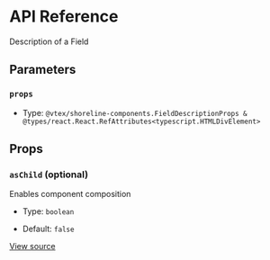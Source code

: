 # API Reference

Description of a Field

## Parameters

### `props`

- Type: `@vtex/shoreline-components.FieldDescriptionProps & @types/react.React.RefAttributes<typescript.HTMLDivElement>`

## Props

### `asChild` (optional)

Enables component composition

- Type: `boolean`

- Default: `false`

[View source](https://github.com/vtex/shoreline/blob/b6a0ff0c0/packages/components/src/field/field-description.tsx#L9)
